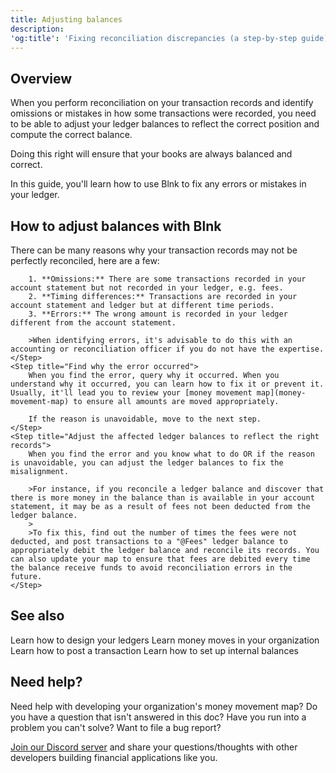 ```yaml
---
title: Adjusting balances
description:
'og:title': 'Fixing reconciliation discrepancies (a step-by-step guide) - Blnk'
---
```


## Overview

When you perform reconciliation on your transaction records and identify omissions or mistakes in how some transactions were recorded, you need to be able to adjust your ledger balances to reflect the correct position and compute the correct balance.

Doing this right will ensure that your books are always balanced and correct.

In this guide, you'll learn how to use Blnk to fix any errors or mistakes in your ledger.

## How to adjust balances with Blnk

<Steps>
    <Step title="Identify the error or omission">
        There can be many reasons why your transaction records may not be perfectly reconciled, here are a few:

        1. **Omissions:** There are some transactions recorded in your account statement but not recorded in your ledger, e.g. fees.
        2. **Timing differences:** Transactions are recorded in your account statement and ledger but at different time periods.
        3. **Errors:** The wrong amount is recorded in your ledger different from the account statement. 

        >When identifying errors, it's advisable to do this with an accounting or reconciliation officer if you do not have the expertise.
    </Step>
    <Step title="Find why the error occurred">
        When you find the error, query why it occurred. When you understand why it occurred, you can learn how to fix it or prevent it. Usually, it'll lead you to review your [money movement map](money-movement-map) to ensure all amounts are moved appropriately.

        If the reason is unavoidable, move to the next step.
    </Step>
    <Step title="Adjust the affected ledger balances to reflect the right records">
        When you find the error and you know what to do OR if the reason is unavoidable, you can adjust the ledger balances to fix the misalignment.

        >For instance, if you reconcile a ledger balance and discover that there is more money in the balance than is available in your account statement, it may be as a result of fees not been deducted from the ledger balance. 
        >
        >To fix this, find out the number of times the fees were not deducted, and post transactions to a "@Fees" ledger balance to appropriately debit the ledger balance and reconcile its records. You can also update your map to ensure that fees are debited every time the balance receive funds to avoid reconciliation errors in the future.
    </Step>
</Steps>

## See also

<CardGroup>
    <Card title="Ledger architecture" icon="book-open-cover" href="ledger-architecture">
        Learn how to design your ledgers
    </Card>
    <Card title="Money movement map" icon="book-open-cover" href="money-movement-map">
        Learn money moves in your organization
    </Card>
    <Card title="Record a transaction" icon="book-open-cover" href="/ledger/tutorial/record-a-transaction">
        Learn how to post a transaction
    </Card>
    <Card title="Setting up internal balances" icon="book-open-cover" href="/ledger/tutorial/internal-balances">
        Learn how to set up internal balances
    </Card>
</CardGroup>

## Need help?

Need help with developing your organization's money movement map? Do you have a question that isn't answered in this doc? Have you run into a problem you can't solve? Want to file a bug report?

[Join our Discord server](https://discord.gg/7WNv94zPpx) and share your questions/thoughts with other developers building financial applications like you.